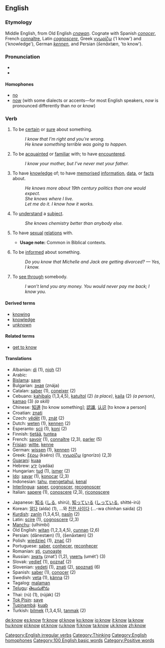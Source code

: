 {{wikipedia}}
==English==

{{rank|before|see|over|93|know|much|after|first}}

===Etymology===
Middle English, from Old English ''[[cnawan]]''. Cognate with Spanish ''[[conocer]]'', French [[connaître]], Latin ''[[cognoscere]]'', Greek [[γνωρίζω]] ('I know') and {{Unicode|[[γνῶσις]]}} ('knowledge'), German ''[[kennen]]'', and Persian {{FAchar|[[شناختن]]}} (''šenāxtæn'', 'to know').

=== Pronunciation ===
*{{IPA|/nəʊ/}}
*{{audio|en-us-know.ogg|Audio (US)}}

====Homophones====
*[[no]]
*[[now]] (with some dialects or accents—for most English speakers, ''now'' is pronounced differently than ''no'' or ''know'')

===Verb===
[[Category:English irregular verbs]]
{{en-verb2|'''to know'''|'''[[knows]]'''|'''[[knew]]'''|'''[[known]]'''|'''[[knowing]]'''}}

#{{intransitive}} To be [[certain]] or [[sure]] about something.
#:''I know that I’m right and you’re wrong.''
#:''He knew something terrible was going to happen.''
#{{transitive}} To be [[acquainted]] or [[familiar]] with; to have [[encounter]]ed.
#:''I know your mother, but I’ve never met your father.''
#{{transitive}} To have [[knowledge]] of; to have [[memorise]]d [[information]], [[data]], or [[fact]]s about.
#:''He knows more about 19th century politics than one would expect.''
#:''She knows where I live.''
#:''Let me do it. I know how it works.''
#{{transitive}} To [[understand]] a [[subject]].
#:''She knows chemistry better than anybody else.''
#{{transitive}} {{archaic}} To have [[sexual]] [[relation]]s with.
#*'''Usage note:''' Common in Biblical contexts.
#{{intransitive}} To be [[inform]]ed about something.
#:''Do you know that Michelle and Jack are getting divorced? — Yes, I know.''
#{{transitive}} To [[see through]] somebody.
#:''I won’t lend you any money. You would never pay me back; I know you.''

====Derived terms====
*[[knowing]]
*[[knowledge]]
*[[unknown]]

====Related terms====
*[[get to know]]

====Translations====
{{top}}
*Albanian: [[di]] (1), [[njoh]] (2)
*Arabic: {{ARchar|[[عرف]]}} {{Unicode|(ʕárifa)}}
*[[Bislama]]: [[save#Bislama|save]]
*Bulgarian: [[зная]] (znája)
*Catalan: [[saber]] (1), [[coneixer]] (2)
*Cebuano: [[kahibalo]] (1,3,4,5), [[katultol]] (2) ''(a place)'', [[kaila]] (2) ''(a person)'', [[kamao]] (3) ''(a skill)''
*Chinese: [[知道]] [to know something]; [[認識]], [[认识]] [to know a person]
*Croatian: [[znati]]
*Czech: [[vědět]] (1), [[znát]] (2)
*Dutch: [[weten]] (1), [[kennen]] (2)
*Esperanto: [[scii]] (1), [[koni]] (2)
*Finnish: [[tietää]], [[tuntea]]
*French: [[savoir]] (1), [[connaître]] (2,3), [[parler]] (5)
*[[Frisian]]: [[witte]], [[kenne]]
*German: [[wissen]] (1), [[kennen]] (2)
*Greek: [[ξέρω]] (kséro) (1), [[γνωρίζω]] (gnorízo) (2,3)
*[[Guarani]]: [[kuaa]]
*Hebrew: [[ידע]] (yadáa)
*Hungarian: [[tud]] (1), [[ismer]] (2)
*[[Ido]]: [[savar]] (1), [[konocar]] (2,3)
*Indonesian: [[tahu]], [[tahu|mengetahui]], [[kenal]]
*[[Interlingua]]: [[saper]], [[cognoscer]], [[recognoscer]]
*Italian: [[sapere]] (1), [[conoscere]] (2,3), [[riconoscere]]
{{mid}}
*Japanese: [[知る]] ([[しる]], shirú), [[知っている]] ([[しっている]], shitté-irú)
*Korean: [[알다]] (alda) (1), ...와 [[친한 사이다]] (...-wa chinhan saida) (2)
*[[Kurdish]]: [[zanîn]] (1,3,4,5), [[nasîn]] (2)
*Latin: [[scire]] (1), [[cognoscere]] (2,3)
*[[Manchu]]: (ulhimbi)
*Old English: [[witan]] (1,2,3,4,5), [[cunnan]] (2,6)
*Persian: {{FAchar|[[دانستن|دانِستَن]]}} (dānestæn) (1), {{FAchar|[[شناختن|شِناختَن]]}} (šenāxtæn) (2)
*Polish: [[wiedzieć]] (1), [[znać]] (2)
*Portuguese: [[saber]], [[conhecer]], [[reconhecer]]
*Romanian: [[şti]], [[cunoaşte]]
*Russian: [[знать]] (znat’) (1,2), [[уметь]] (umét’) (3)
*Slovak: [[vedieť]] (1), [[poznať]] (2)
*Slovenian: [[vedeti]] (1), [[znati]] (2), [[spoznati]] (6)
*Spanish: [[saber]] (1), [[conocer]] (2)
*Swedish: [[veta]] (1), [[känna]] (2)
*Tagalog: [[malaman]]
*[[Telugu]]: [[తెలుసుకొను]]
*Thai: {{THchar|[[รู้]]}} (rú) (1), {{THchar|[[รู้จัก]]}} (rújàk) (2)
*[[Tok Pisin]]: [[save#Tok Pisin|save]]
*[[Tupinambá]]: [[kuab]]
*Turkish: [[bilmek]] (1,3,4,5), [[tanmak]] (2)
{{bottom}}

[[Category:Thinking]]
[[Category:English homophones]]
[[Category:100 English basic words]]
[[Category:Positive words]]

[[de:know]]
[[es:know]]
[[fr:know]]
[[gl:know]]
[[ko:know]]
[[io:know]]
[[it:know]]
[[la:know]]
[[hu:know]]
[[pl:know]]
[[pt:know]]
[[ru:know]]
[[fi:know]]
[[ta:know]]
[[uk:know]]
[[zh:know]]